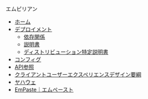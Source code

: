 ﻿エムピリアン
* [[empyrean/Home|ホーム]]
* [[Deployment|デプロイメント]]
** [[Deployment#dependencies|依存関係]]
** [[Deployment#instructions|説明書]]
** [[Deployment#distribution-specific-instructions|ディストリビューション特定説明書]]
* [[Configuration|コンフィグ ]]
* [[API|API参照]]
* [[Client UX Guidelines|クライアントユーザーエクスペリエンスデザイン要綱 ]]
* [[Yahweh|ヤハウェ]]
* [[EmPaste｜エムペースト]]
